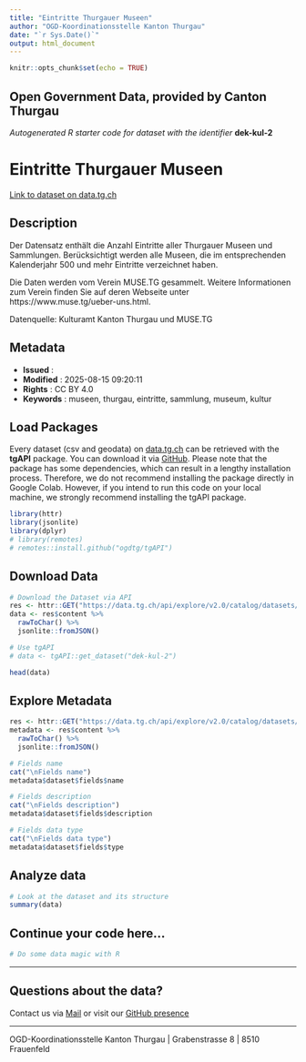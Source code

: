 ```yaml
---
title: "Eintritte Thurgauer Museen"
author: "OGD-Koordinationsstelle Kanton Thurgau"
date: "`r Sys.Date()`"
output: html_document
---
```


```r
knitr::opts_chunk$set(echo = TRUE)
```

## Open Government Data, provided by **Canton Thurgau**
*Autogenerated R starter code for dataset with the identifier* **dek-kul-2**


# **Eintritte Thurgauer Museen**

[Link to dataset on data.tg.ch](https://data.tg.ch/explore/dataset/dek-kul-2/information/)

## Description

<p>Der Datensatz enthält die Anzahl Eintritte aller Thurgauer Museen und Sammlungen. Berücksichtigt werden alle Museen, die im entsprechenden Kalenderjahr 500 und mehr Eintritte verzeichnet haben.  </p><p>Die Daten werden vom Verein MUSE.TG gesammelt. Weitere Informationen zum Verein finden Sie auf deren Webseite unter https://www.muse.tg/ueber-uns.html.</p><p></p><p>Datenquelle: Kulturamt Kanton Thurgau und MUSE.TG</p>

## Metadata

- **Issued**                   : 
- **Modified**                 : 2025-08-15 09:20:11
- **Rights**                   : CC BY 4.0
- **Keywords**                 : museen, thurgau, eintritte, sammlung, museum, kultur

## Load Packages

Every dataset (csv and geodata) on [data.tg.ch](https://data.tg.ch/pages/start/) can be retrieved with the **tgAPI** package. You can download it via [GitHub](https://github.com/ogdtg/tgAPI). Please note that the package has some dependencies, which can result in a lengthy installation process. Therefore, we do not recommend installing the package directly in Google Colab. However, if you intend to run this code on your local machine, we strongly recommend installing the tgAPI package.

```r
library(httr)
library(jsonlite)
library(dplyr)
# library(remotes)
# remotes::install.github("ogdtg/tgAPI")

```


## Download Data


```r
# Download the Dataset via API
res <- httr::GET("https://data.tg.ch/api/explore/v2.0/catalog/datasets/dek-kul-2/exports/json")
data <- res$content %>%
  rawToChar() %>%
  jsonlite::fromJSON()

# Use tgAPI
# data <- tgAPI::get_dataset("dek-kul-2")

head(data)

```


## Explore Metadata

```r

res <- httr::GET("https://data.tg.ch/api/explore/v2.0/catalog/datasets/dek-kul-2")
metadata <- res$content %>%
  rawToChar() %>%
  jsonlite::fromJSON()

# Fields name
cat("\nFields name")
metadata$dataset$fields$name

# Fields description
cat("\nFields description")
metadata$dataset$fields$description

# Fields data type
cat("\nFields data type")
metadata$dataset$fields$type

```


## Analyze data

```r

# Look at the dataset and its structure
summary(data)

```


## Continue your code here...


```r
# Do some data magic with R
```

------------------------------------------------------------------------

## Questions about the data?

Contact us via [Mail](mailto:ogd@tg.ch) or visit our [GitHub presence](https://github.com/ogdtg)


------------------------------------------------------------------------

OGD-Koordinationsstelle Kanton Thurgau | Grabenstrasse 8 | 8510 Frauenfeld
